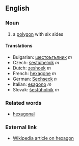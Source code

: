 ==English==
===Noun===

# a [[polygon]] with six sides

====Translations====

*Bulgarian: [[шестоъгълник]] ''m''
*Czech:  [[šestiúhelník]] ''m''
*Dutch: [[zeshoek]] ''m''
*French: [[hexagone]] ''m''
*German: [[Sechseck]] ''n''
*Italian: [[esagono]] ''m''
*Slovak: [[šesťúholník]] ''m''

===Related words===

*[[hexagonal]]

===External link===
*[[en:hexagon|Wikipedia article on hexagon]]
